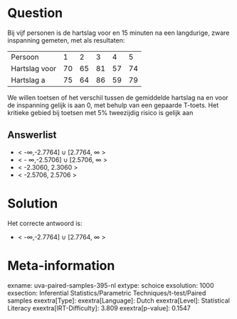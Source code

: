Question
========

Bij vijf personen is de hartslag voor en 15 minuten na een langdurige,
zware inspanning gemeten, met als resultaten:

  --------------- ---- ---- ---- ---- ----
  Persoon         1    2    3    4    5
  Hartslag voor   70   65   81   57   74
  Hartslag a      75   64   86   59   79
  --------------- ---- ---- ---- ---- ----

We willen toetsen of het verschil tussen de gemiddelde hartslag na en
voor de inspanning gelijk is aan 0, met behulp van een gepaarde T-toets.
Het kritieke gebied bij toetsen met 5% tweezijdig risico is gelijk aan

Answerlist
----------

* < -∞,-2.7764] ∪ [2.7764, ∞ >
* < - ∞,-2.5706] ∪ [2.5706, ∞ >
* < -2.3060, 2.3060 >
* < -2.5706, 2.5706 >

Solution
========

Het correcte antwoord is: 

* < -∞,-2.7764] ∪ [2.7764, ∞ >

Meta-information
================
exname: uva-paired-samples-395-nl
extype: schoice
exsolution: 1000
exsection: Inferential Statistics/Parametric Techniques/t-test/Paired samples
exextra[Type]: 
exextra[Language]: Dutch
exextra[Level]: Statistical Literacy
exextra[IRT-Difficulty]: 3.809
exextra[p-value]: 0.1547
